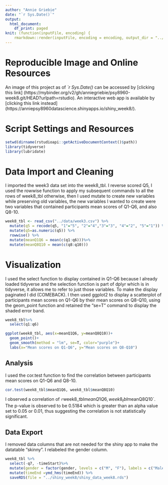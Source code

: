 ```yaml
---
author: "Annie Griebie"
date: "`r Sys.Date()`"
output: 
  html_document:
    df_print: paged
knit: (function(inputFile, encoding) {
    rmarkdown::render(inputFile, encoding = encoding, output_dir = "../out/") })
---
```


# **Reproducible Image and Online Resources**
An image of this project as of *`r Sys.Date()* can be accessed by [clicking this link] (https://mybinder.org/v2/gh/anniegriebie/psy8960-week8.git/HEAD?urlpath=rstudio).
An interactive web app is available by [clicking this link instead] (https://anniepsy8960datascience.shinyapps.io/shiny_week8/).


# **Script Settings and Resources**
```r
setwd(dirname(rstudioapi::getActiveDocumentContext()$path))
library(tidyverse)
library(lubridate)
```

# **Data Import and Cleaning **
I imported the week3 data set into the week8_tbl. I reverse scored Q5, I used the rowwise function to apply my subsequent commands to all the rows of  week8_tbl otherwise, then I used mutate to create new variables while preserving old variables, the new variables I wanted to create were two variables that contained participants mean scores of Q1-Q6, and also Q8-10. 
```r
week8_tbl <- read_csv("../data/week3.csv") %>%
  mutate(q5 = recode(q5, "1"="5", "2"="4","3"="3", "4"="2", "5"="1")) %>% 
  mutate(q5=as.numeric(q5)) %>%
  rowwise() %>%
  mutate(meanQ1Q6 = mean(c(q1:q6)))%>%
  mutate(meanQ8Q10 = mean(c(q8:q10)))
```


# **Visualization**
I used the select function to display contained in Q1-Q6 because I already loaded tidyverse and the selection function is part of dplyr which is in tidyverse, it allows me to refer to just those variables. To make the display paginated I did (COMEBACK). I then used ggplot2 to display a scatterplot of participants mean scores on Q1-Q6 by their mean scores on Q8-Q10, using the geom_point function and retained the "se=T" command to display the shaded error band.
```r
week8_tbl%>%
  select(q1:q6)

ggplot(week8_tbl, aes(x=meanQ1Q6, y=meanQ8Q10))+
  geom_point()+
  geom_smooth(method = "lm", se=T, color="purple")+
  labs(x="Mean scores on Q1-Q6", y="Mean scores on Q8-Q10")
```

## **Analysis**
I used the cor.test function to find the correlation between participants mean scores on Q1-Q6 and Q8-10. 
```r
cor.test(week8_tbl$meanQ1Q6, week8_tbl$meanQ8Q10)
```
I observed a correlation of `r `week8_tbl$meanQ1Q6, week8_tbl$meanQ8Q10`. The p-value is observed to be 0.5184 which is greater than an alpha value set to 0.05 or 0.01, thus suggesting the correlation is not statistically significant. 

## **Data Export**
I removed data columns that are not needed for the shiny app to make the datatable "skinny". I relabeled the gender column. 

```r
week8_tbl %>%
  select(-q7, -timeStart)%>%
  mutate(gender = factor(gender, levels = c("M", "F"), labels = c("Male",  "Female")))%>%
  mutate(timeEnd =ymd_hms(timeEnd)) %>%
  saveRDS(file = "../shiny_week8/shiny_data_week8.rds")
```
